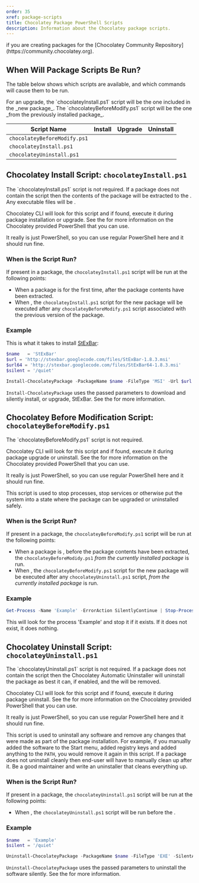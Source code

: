 ```yaml
---
order: 35
xref: package-scripts
title: Chocolatey Package PowerShell Scripts
description: Information about the Chocolatey package scripts.
---
```


<Callout type="warning">
    <Xref title="Additional rules apply" value="create-packages-for-ccr" /> if you are creating packages for the [Chocolatey Community Repository](https://community.chocolatey.org).
</Callout>

## When Will Package Scripts Be Run?

The table below shows which scripts are available, and which commands will cause them to be run.

<Callout type="info">
    For an upgrade, the `chocolateyInstall.ps1` script will be the one included in the _new package_. The `chocolateyBeforeModify.ps1` script will be the one _from the previously installed package_.
</Callout>

Script Name                                      | Install | Upgrade | Uninstall
-------------------------------------------------|---------|---------|----------
`chocolateyBeforeModify.ps1`                     |                                   | <i class="fa-solid fa-check"></i> | <i class="fa-solid fa-check"></i>
`chocolateyInstall.ps1`                          | <i class="fa-solid fa-check"></i> | <i class="fa-solid fa-check"></i> |
`chocolateyUninstall.ps1`                        |                                   |                                   | <i class="fa-solid fa-check"></i>

## Chocolatey Install Script: `chocolateyInstall.ps1`

<Callout type="info">
    The `chocolateyInstall.ps1` script is not required. If a package does not contain the script then the contents of the package will be extracted to the <Xref title="Chocolatey package path" value="package-faq" anchor="where-is-the-chocolatey-package-path" />. Any executable files will be <Xref title="shimmed" value="shim" />.
</Callout>

Chocolatey CLI will look for this script and if found, execute it during package installation or upgrade. See the <Xref title="Chocolatey PowerShell reference" value="powershell-reference" /> for more information on the Chocolatey provided PowerShell that you can use.

It really is just PowerShell, so you can use regular PowerShell here and it should run fine.

### When is the Script Run?

If present in a package, the `chocolateyInstall.ps1` script will be run at the following points:

- When a package is <Xref title="installed" value="choco-command-install" /> for the first time, after the package contents have been extracted.
- When <Xref title="upgrading" value="choco-command-upgrade" />, the `chocolateyInstall.ps1` script for the new package will be executed after any `chocolateyBeforeModify.ps1` script associated with the previous version of the package.

### Example

This is what it takes to install [StExBar](https://community.chocolatey.org/packages/stexbar):

```powershell
$name   = 'StExBar'
$url = 'http://stexbar.googlecode.com/files/StExBar-1.8.3.msi'
$url64 = 'http://stexbar.googlecode.com/files/StExBar64-1.8.3.msi'
$silent = '/quiet'

Install-ChocolateyPackage -PackageName $name -FileType 'MSI' -Url $url -Url64Bit $url64 -SilentArgs $silent
```

`Install-ChocolateyPackage` uses the passed parameters to download and silently install, or upgrade, StExBar. See the <Xref title="PowerShell reference" value="install-chocolateypackage" /> for more information.

## Chocolatey Before Modification Script: `chocolateyBeforeModify.ps1`

<Callout type="info">
    The `chocolateyBeforeModify.ps1` script is not required.
</Callout>

Chocolatey CLI will look for this script and if found, execute it during package upgrade or uninstall. See the <Xref title="Chocolatey PowerShell reference" value="powershell-reference" /> for more information on the Chocolatey provided PowerShell that you can use.

It really is just PowerShell, so you can use regular PowerShell here and it should run fine.

This script is used to stop processes, stop services or otherwise put the system into a state where the package can be upgraded or uninstalled safely.

### When is the Script Run?

If present in a package, the `chocolateyBeforeModify.ps1` script will be run at the following points:

- When a package is <Xref title="upgraded" value="choco-command-upgrade" />, before the package contents have been extracted, the `chocolateyBeforeModidy.ps1` _from the currently installed package_ is run.
- When <Xref title="uninstalling" value="choco-command-uninstall" />, the `chocolateyBeforeModify.ps1` script for the new package will be executed after any `chocolateyUninstall.ps1` script, _from the currently installed package_ is run.

### Example

```powershell
Get-Process -Name 'Example' -ErrorAction SilentlyContinue | Stop-Process
```

This will look for the process 'Example' and stop it if it exists. If it does not exist, it does nothing.

## Chocolatey Uninstall Script: `chocolateyUninstall.ps1`

<Callout type="info">
    The `chocolateyUninstall.ps1` script is not required. If a package does not contain the script then the Chocolatey Automatic Uninstaller will uninstall the package as best it can, if enabled, and the <Xref title="Chocolatey package folder" value="package-faq" anchor="where-is-the-chocolatey-package-path" /> will be removed.
</Callout>


Chocolatey CLI will look for this script and if found, execute it during package uninstall. See the <Xref title="Chocolatey PowerShell reference" value="powershell-reference" /> for more information on the Chocolatey provided PowerShell that you can use.

It really is just PowerShell, so you can use regular PowerShell here and it should run fine.

This script is used to uninstall any software and remove any changes that were made as part of the package installation. For example, if you manually added the software to the Start menu, added registry keys and added anything to the `PATH`, you would remove it again in this script. If a package does not uninstall cleanly then end-user will have to manually clean up after it. Be a good maintainer and write an uninstaller that cleans everything up.

### When is the Script Run?

If present in a package, the `chocolateyUninstall.ps1` script will be run at the following points:

- When <Xref title="uninstalling" value="choco-command-uninstall" />, the `chocolateyUninstall.ps1` script will be run before the <Xref title="Chocolatey Automatic Uninstaller" value="faqs" anchor="how-do-i-skip-the-automatic-uninstaller" />.

### Example

```powershell
$name   = 'Example'
$silent = '/quiet'

Uninstall-ChocolateyPackage -PackageName $name -FileType 'EXE' -SilentArgs $silent -ValidExitCodes @(0, 1603)
```

`Uninstall-ChocolateyPackage` uses the passed parameters to uninstall the software silently. See the <Xref title="PowerShell reference" value="uninstall-chocolateypackage" /> for more information.

